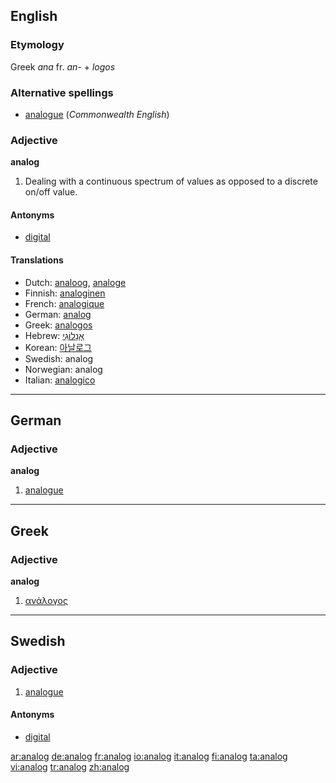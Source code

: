==English==

===Etymology===
Greek ''ana'' fr. ''an-'' + ''logos''

===Alternative spellings===
* [[analogue]] (''Commonwealth English'')

===Adjective===
'''analog'''

# {{context|chiefly|US}} Dealing with a continuous spectrum of values as opposed to a discrete on/off value.

====Antonyms====
*[[digital]]

====Translations====
*Dutch: [[analoog]], [[analoge]]
*Finnish: [[analoginen]]
*French: [[analogique]]
*German: [[analog]]
*Greek: [[analogos]]
*Hebrew: [[אָנָלוֹגִי]] {{m}}
*Korean: [[아날로그]]
*Swedish: analog
*Norwegian: analog
*Italian: [[analogico]]

----

==German==

===Adjective===
'''analog'''

# [[analogue]]

----

==Greek==

===Adjective===
'''analog'''

# [[ανάλογος]]

----

==Swedish==

===Adjective===
{{sv-adj-abs}}

# [[analogue]]

====Antonyms====
* [[digital]]

[[ar:analog]]
[[de:analog]]
[[fr:analog]]
[[io:analog]]
[[it:analog]]
[[fi:analog]]
[[ta:analog]]
[[vi:analog]]
[[tr:analog]]
[[zh:analog]]